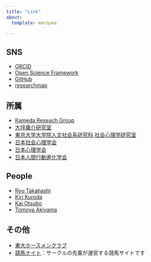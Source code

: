---
title: "Link"
about:
  template: marquee

---

## SNS

- [ORCID](https://orcid.org/0000-0002-7561-992X)
- [Open Science Framework](https://osf.io/vrk8f/)
- [GitHub](https://github.com/hiz-repo)
- [researchmap](https://researchmap.jp/hsuganuma)


## 所属

- [Kameda Reseach Group](http://www.tatsuyakameda.com/)
- [大坪庸介研究室](https://www.l.u-tokyo.ac.jp/~yohtsubo/)
- [東京大学大学院人文社会系研究科 社会心理学研究室](http://www.utokyo-socpsy.com/index.html)
- [日本社会心理学会](https://www.socialpsychology.jp/)
- [日本心理学会](https://psych.or.jp/)
- [日本人間行動進化学会](https://www.hbesj.org/)


## People

- [Ryu Takahashi](https://ryu-thakahashi.github.io/)
- [Kiri Kuroda](https://kirikuroda.com/)
- [Kai Otsubo](https://kotsubo686.wixsite.com/kotsubo)
- [Tomoya Akiyama](https://ev-seisaku.com/tomoya-akiyama/)

## その他

- [東大ホースメンクラブ](https://ameblo.jp/ut-horsemen/)
- [競馬ナイト](https://keiba-night.com/)：サークルの先輩が運営する競馬サイトです
